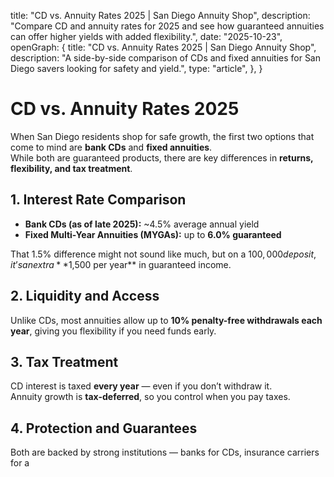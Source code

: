   title: "CD vs. Annuity Rates 2025 | San Diego Annuity Shop",
  description: "Compare CD and annuity rates for 2025 and see how guaranteed annuities can offer higher yields with added flexibility.",
  date: "2025-10-23",
  openGraph: {
    title: "CD vs. Annuity Rates 2025 | San Diego Annuity Shop",
    description: "A side-by-side comparison of CDs and fixed annuities for San Diego savers looking for safety and yield.",
    type: "article",
  },
}

# CD vs. Annuity Rates 2025

When San Diego residents shop for safe growth, the first two options that come to mind are **bank CDs** and **fixed annuities**.  
While both are guaranteed products, there are key differences in **returns, flexibility, and tax treatment**.

## 1. Interest Rate Comparison
- **Bank CDs (as of late 2025):** ~4.5% average annual yield  
- **Fixed Multi-Year Annuities (MYGAs):** up to **6.0% guaranteed**

That 1.5% difference might not sound like much, but on a $100,000 deposit, it’s an extra **$1,500 per year** in guaranteed income.

## 2. Liquidity and Access
Unlike CDs, most annuities allow up to **10% penalty-free withdrawals each year**, giving you flexibility if you need funds early.

## 3. Tax Treatment
CD interest is taxed **every year** — even if you don’t withdraw it.  
Annuity growth is **tax-deferred**, so you control when you pay taxes.

## 4. Protection and Guarantees
Both are backed by strong institutions — banks for CDs, insurance carriers for a
